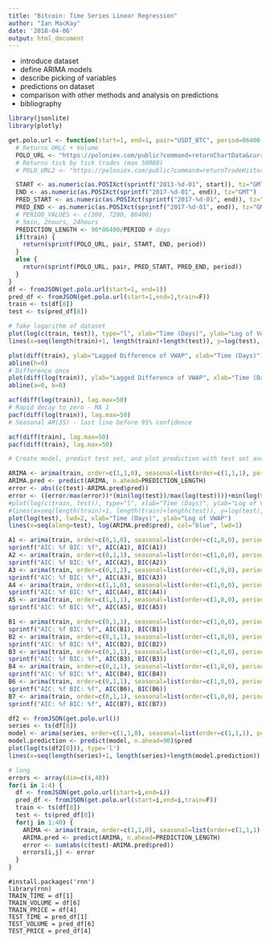 ```yaml
---
title: "Bitcoin: Time Series Linear Regression"
author: "Ian MacKay"
date: '2018-04-06'
output: html_document
---
```


- introduce dataset
- define ARIMA models
- describe picking of variables
- predictions on dataset
- comparison with other methods and analysis on predictions
- bibliography

```r
library(jsonlite)
library(plotly)

get.polo.url <- function(start=1, end=1, pair="USDT_BTC", period=86400, train=TRUE) {
  # Returns OHLC + Volume
  POLO_URL <- "https://poloniex.com/public?command=returnChartData&currencyPair=%s&start=%d&end=%d&period=%i"
  # Returns tick by tick trades (max 50000)
  # POLO_URL2 <- "https://poloniex.com/public?command=returnTradeHistory&currencyPair=%s&start=%d&end=%d"

  START <- as.numeric(as.POSIXct(sprintf("2013-%d-01", start)), tz="GMT")
  END <- as.numeric(as.POSIXct(sprintf("2017-%d-01", end)), tz="GMT")
  PRED_START <- as.numeric(as.POSIXct(sprintf("2017-%d-01", end)), tz="GMT")
  PRED_END <- as.numeric(as.POSIXct(sprintf("2017-%d-01", end)), tz="GMT")+7776000
  # PERIOD_VALUES <- c(300, 7200, 86400)
  # 5min, 2hours, 24hours
  PREDICTION_LENGTH <- 90*86400/PERIOD # days
  if(train) {
    return(sprintf(POLO_URL, pair, START, END, period))
  }
  else {
    return(sprintf(POLO_URL, pair, PRED_START, PRED_END, period))
  }
}
df <- fromJSON(get.polo.url(start=1, end=1))
pred_df <- fromJSON(get.polo.url(start=1,end=1,train=F))
train <- ts(df[8])
test <- ts(pred_df[8])
```

```r
# Take logarithm of dataset
plot(log(c(train, test)), type="l", xlab="Time (Days)", ylab="Log of Volume Weighted Average Price")
lines(x=seq(length(train)+1, length(train)+length(test)), y=log(test), col="red")
```

```r
plot(diff(train), ylab="Lagged Difference of VWAP", xlab="Time (Days)")
abline(h=0)
# Difference once
plot(diff(log(train)), ylab="Lagged Difference of VWAP", xlab="Time (Days)")
abline(a=0, b=0)
```

```r
acf(diff(log(train)), lag.max=50)
# Rapid decay to zero - MA 1
pacf(diff(log(train)), lag.max=50)
# Seasonal AR(35) - last line before 95% confidence

acf(diff(train), lag.max=50)
pacf(diff(train), lag.max=50)
```

```r
# Create model, predict test set, and plot prediction with test set and error

ARIMA <- arima(train, order=c(1,1,0), seasonal=list(order=c(1,1,1), period=41))
ARIMA.pred <- predict(ARIMA, n.ahead=PREDICTION_LENGTH)
error <- abs((c(test)-ARIMA.pred$pred))
error <- ((error/max(error))*(min(log(test))/max(log(test))))+min(log(test))
#plot(log(c(train, test)), type="l", xlab="Time (Days)", ylab="Log of Volume Weighted Average Price")
#lines(x=seq(length(train)+1, length(train)+length(test)), y=log(test), col="red")
plot(log(test), lwd=2, xlab="Time (Days)", ylab="Log of VWAP")
lines(x=seq(along=test), log(ARIMA.pred$pred), col="blue", lwd=1)
```


```r
A1 <- arima(train, order=c(0,1,0), seasonal=list(order=c(1,0,0), period=35))
sprintf("AIC: %f BIC: %f", AIC(A1), BIC(A1))
A2 <- arima(train, order=c(0,1,1), seasonal=list(order=c(1,0,0), period=35))
sprintf("AIC: %f BIC: %f", AIC(A2), BIC(A2))
A3 <- arima(train, order=c(0,1,2), seasonal=list(order=c(1,0,0), period=35))
sprintf("AIC: %f BIC: %f", AIC(A3), BIC(A3))
A4 <- arima(train, order=c(1,1,0), seasonal=list(order=c(1,0,0), period=35))
sprintf("AIC: %f BIC: %f", AIC(A4), BIC(A4))
A5 <- arima(train, order=c(1,1,1), seasonal=list(order=c(1,0,0), period=35))
sprintf("AIC: %f BIC: %f", AIC(A5), BIC(A5))

B1 <- arima(train, order=c(0,1,1), seasonal=list(order=c(1,0,0), period=1))
sprintf("AIC: %f BIC: %f", AIC(B1), BIC(B1))
B2 <- arima(train, order=c(0,1,1), seasonal=list(order=c(1,0,0), period=7))
sprintf("AIC: %f BIC: %f", AIC(B2), BIC(B2))
B3 <- arima(train, order=c(0,1,1), seasonal=list(order=c(1,0,0), period=14))
sprintf("AIC: %f BIC: %f", AIC(B3), BIC(B3))
B4 <- arima(train, order=c(0,1,1), seasonal=list(order=c(1,0,0), period=21))
sprintf("AIC: %f BIC: %f", AIC(B4), BIC(B4))
B6 <- arima(train, order=c(0,1,1), seasonal=list(order=c(1,0,0), period=49))
sprintf("AIC: %f BIC: %f", AIC(B6), BIC(B6))
B7 <- arima(train, order=c(0,1,1), seasonal=list(order=c(1,0,0), period=90))
sprintf("AIC: %f BIC: %f", AIC(B7), BIC(B7))
```

```r
df2 <- fromJSON(get.polo.url())
series <- ts(df[8])
model <- arima(series, order=c(1,1,0), seasonal=list(order=c(1,1,1), period=41))
model.prediction <- predict(model, n.ahead=90)$pred
plot(log(ts(df2[8])), type='l')
lines(x=seq(length(series)+1, length(series)+length(model.prediction)), y=log(model.prediction), col="red")
```

```r
# long
errors <- array(dim=c(4,40))
for(i in 1:4) {
  df <- fromJSON(get.polo.url(start=i,end=i))
  pred_df <- fromJSON(get.polo.url(start=i,end=i,train=F))
  train <- ts(df[8])
  test <- ts(pred_df[8])
  for(j in 1:40) {
    ARIMA <- arima(train, order=c(1,1,0), seasonal=list(order=c(1,1,1), period=j))
    ARIMA.pred <- predict(ARIMA, n.ahead=PREDICTION_LENGTH)
    error <- sum(abs(c(test)-ARIMA.pred$pred))
    errors[i,j] <- error
  }
}
```
```
#install.packages('rnn')
library(rnn)
TRAIN_TIME = df[1]
TRAIN_VOLUME = df[6]
TRAIN_PRICE = df[4]
TEST_TIME = pred_df[1]
TEST_VOLUME = pred_df[6]
TEST_PRICE = pred_df[4]


```
